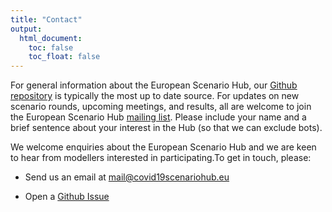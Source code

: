 ```yaml
---
title: "Contact"
output:
  html_document:
    toc: false
    toc_float: false
---
```


For general information about the European Scenario Hub, our [Github repository](https://github.com/covid19-forecast-hub-europe/covid19-scenario-hub-europe/issues/new) is typically the most up to date source. For updates on new scenario rounds, upcoming meetings, and results, all are welcome to join the European Scenario Hub [mailing list](https://groups.google.com/u/0/g/euro-covid19-scenario-hub). Please include your name and a brief sentence about your interest in the Hub (so that we can exclude bots). 

We welcome enquiries about the European Scenario Hub and we are keen to hear from modellers interested in participating.To get in touch, please:

- Send us an email at [mail@covid19scenariohub.eu](mailto:mail@covid19scenariohub.eu)

- Open a [Github Issue](https://github.com/covid19-forecast-hub-europe/covid19-scenario-hub-europe/issues/new)
